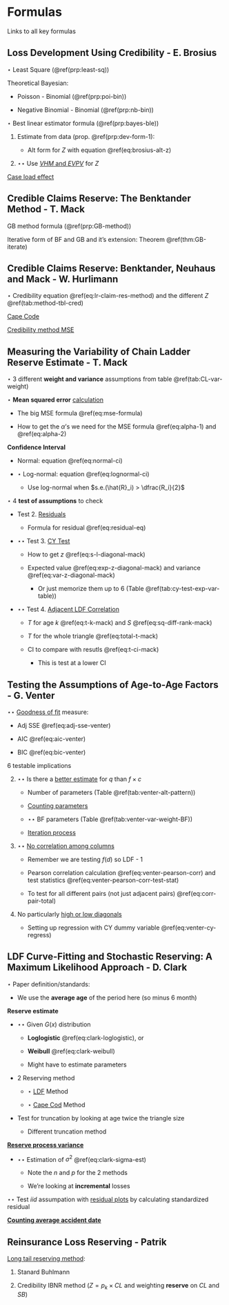 # Formulas

Links to all key formulas

## Loss Development Using Credibility - E. Brosius

$\star$ Least Square (\@ref(prp:least-sq))

Theoretical Bayesian:

* Poisson - Binomial (\@ref(prp:poi-bin))

* Negative Binomial - Binomial (\@ref(prp:nb-bin))

$\star$ Best linear estimator formula (\@ref(prp:bayes-ble))

1. Estimate from data (prop. \@ref(prp:dev-form-1):
    
    * Alt form for $Z$ with equation \@ref(eq:brosius-alt-z)
    
2. $\star\star$ Use [$VHM$ and $EVPV$](#cred-dev) for $Z$

[Case load effect](#case-load)

## Credible Claims Reserve: The Benktander Method - T. Mack

GB method formula (\@ref(prp:GB-method))

Iterative form of BF and GB and it's extension: Theorem \@ref(thm:GB-iterate)

## Credible Claims Reserve: Benktander, Neuhaus and Mack - W. Hurlimann

$\star$ Credibility equation \@ref(eq:lr-claim-res-method) and the different $Z$ \@ref(tab:method-tbl-cred)

[Cape Code](#hur-remark)

[Credibility method MSE](#hurlimann-mse)

## Measuring the Variability of Chain Ladder Reserve Estimate - T. Mack

$\star$ 3 different **weight and variance** assumptions from table \@ref(tab:CL-var-weight)

$\star$ **Mean squared error** [calculation](#mack-mse-app)

* The big MSE formula \@ref(eq:mse-formula)

* How to get the $\alpha$'s we need for the MSE formula \@ref(eq:alpha-1) and \@ref(eq:alpha-2)

**Confidence Interval**

* Normal: equation \@ref(eq:normal-ci)

* $\star$ Log-normal: equation \@ref(eq:lognormal-ci)

    * Use log-normal when $s.e.(\hat{R}_i) > \dfrac{R_i}{2}$

$\star$ 4 **test of assumptions** to check

* Test 2. [Residuals](#mack-residuals)

    * Formula for residual \@ref(eq:residual-eq)

* $\star \star$ Test 3. [CY Test](#mack-cy-test)

    * How to get $z$ \@ref(eq:s-l-diagonal-mack)
    
    * Expected value \@ref(eq:exp-z-diagonal-mack) and variance \@ref(eq:var-z-diagonal-mack)
    
        * Or just memorize them up to 6 (Table \@ref(tab:cy-test-exp-var-table))

* $\star \star$ Test 4. [Adjacent LDF Correlation](#mack-adjacent-ldf)

    * $T$ for age $k$ \@ref(eq:t-k-mack) and $S$ \@ref(eq:sq-diff-rank-mack)

    * $T$ for the whole triangle \@ref(eq:total-t-mack)
  
    * CI to compare with resutls \@ref(eq:t-ci-mack)
    
        * This is test at a lower CI

## Testing the Assumptions of Age-to-Age Factors - G. Venter

$\star \star$ [Goodness of fit](#venter-goodness-fit) measure: 

* Adj SSE \@ref(eq:adj-sse-venter)

* AIC \@ref(eq:aic-venter)

* BIC \@ref(eq:bic-venter)

6 testable implications

2) $\star \star$ Is there a [better estimate](#venter-imp-2) for $q$ than $f \times c$

    * Number of parameters (Table \@ref(tab:venter-alt-pattern))
    
    * [Counting parameters](#venter-count-para)
    
    * $\star \star$ BF parameters (Table \@ref(tab:venter-var-weight-BF))
    
    * [Iteration process](#iteration-proc-venter)

5) $\star \star$ [No correlation among columns](#venter-imp-5)

    * Remember we are testing $f(d)$ so LDF - 1

    * Pearson correlation calculation \@ref(eq:venter-pearson-corr) and test statistics \@ref(eq:venter-pearson-corr-test-stat)
    
    * To test for all different pairs (not just adjacent pairs) \@ref(eq:corr-pair-total)

6) No particularly [high or low diagonals](#venter-imp-6)

    * Setting up regression with CY dummy variable \@ref(eq:venter-cy-regress)

## LDF Curve-Fitting and Stochastic Reserving: A Maximum Likelihood Approach - D. Clark

$\star$ Paper definition/standards:

* We use the **average age** of the period here (so minus 6 month)

**Reserve estimate**

* $\star \star$ Given $G(x)$ distribution 
    
    * **Loglogistic** \@ref(eq:clark-loglogistic), or
        
    * **Weibull** \@ref(eq:clark-weibull)
        
    * Might have to estimate parameters
    
* 2 Reserving method
    
    * $\star$ [LDF](#clark-ldf-method) Method

    * $\star$ [Cape Cod](#clark-cape-cod-method) Method
        
* Test for truncation by looking at age twice the triangle size
    
    * Different truncation method

[**Reserve process variance**](#clark-var-reserve)

* $\star \star$ Estimation of $\sigma^2$ \@ref(eq:clark-sigma-est)
    
    * Note the $n$ and $p$ for the 2 methods
        
    * We're looking at **incremental** losses

$\star \star$ Test $iid$ assumpation with [residual plots](#clark-res-review) by calculating standardized residual

[**Counting average accident date**](#avg-age-claim)

## Reinsurance Loss Reserving - Patrik

[Long tail reserving method](#patrik-long-est-methods):

1. Stanard Buhlmann

2. Credibility IBNR method ($Z = p_k \times CL$ and weighting **reserve** on $CL$ and $SB$)